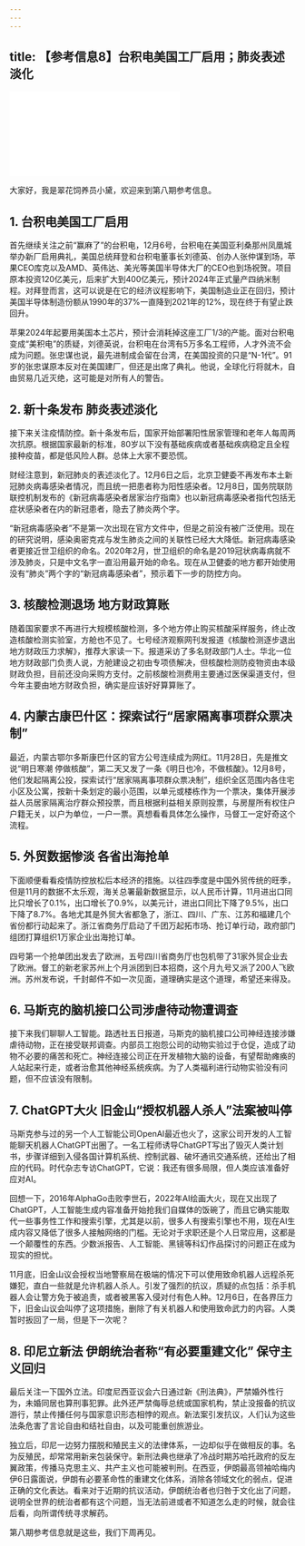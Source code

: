 ```yaml
---
---
---
```

title: 【参考信息8】台积电美国工厂启用；肺炎表述淡化
---




<iframe src="//player.bilibili.com/player.html?&bvid=BV11V4y1P7wU&page=1&as_wide=1&high_quality=1&danmaku=1" scrolling="no" border="0" frameborder="no" framespacing="0" allowfullscreen></iframe>




大家好，我是翠花饲养员小黛，欢迎来到第八期参考信息。

## 1. 台积电美国工厂启用

首先继续关注之前“赢麻了”的台积电，12月6号，台积电在美国亚利桑那州凤凰城举办新厂启用典礼，美国总统拜登和台积电董事长刘德英、创办人张仲谋到场，苹果CEO库克以及AMD、英伟达、美光等美国半导体大厂的CEO也到场祝贺。项目原本投资120亿美元，后来扩大到400亿美元，预计2024年正式量产四纳米制程。对拜登而言，这可以说是在它的经济议程影响下，美国制造业正在回归，预计美国半导体制造份额从1990年的37%一直降到2021年的12%，现在终于有望止跌回升。

苹果2024年起要用美国本土芯片，预计会消耗掉这座工厂1/3的产能。面对台积电变成“美积电”的质疑，刘德英说，台积电在台湾有5万多名工程师，人才外流不会成为问题。张忠谋也说，最先进制成会留在台湾，在美国投资的只是“N-1代”。91岁的张忠谋原本反对在美国建厂，但还是出席了典礼。他说，全球化行将就木，自由贸易几近灭绝，这可能是对所有人的警告。

## 2. 新十条发布 肺炎表述淡化

接下来关注疫情防控。新十条发布后，国家开始部署阳性居家管理和老年人每周两次抗原。根据国家最新的标准，80岁以下没有基础疾病或者基础疾病稳定且全程接种疫苗，都是低风险人群。总体上大家不要恐慌。

财经注意到，新冠肺炎的表述淡化了。12月6日之后，北京卫健委不再发布本土新冠肺炎病毒感染者情况，而且统一把患者称为阳性感染者。12月8日，国务院联防联控机制发布的《新冠病毒感染者居家治疗指南》也以新冠病毒感染者指代包括无症状感染者在内的新冠患者，隐去了肺炎两个字。

“新冠病毒感染者”不是第一次出现在官方文件中，但是之前没有被广泛使用。现在的研究说明，感染奥密克戎与发生肺炎之间的关联性已经大大降低。新冠病毒感染者更接近世卫组织的命名。2020年2月，世卫组织的命名是2019冠状病毒病就不涉及肺炎，只是中文名字一直沿用最开始的命名。现在从卫健委的地方都开始使用没有“肺炎”两个字的“新冠病毒感染者”，预示着下一步的防控方向。

## 3. 核酸检测退场 地方财政算账

随着国家要求不再进行大规模核酸检测，多个地方停止购买核酸采样服务，终止改造核酸检测实验室，方舱也不见了。七号经济观察网刊发报道《核酸检测逐步退出 地方财政压力求解》，推荐大家读一下。报道采访了多名财政部门人士。华北一位地方财政部门负责人说，方舱建设之初由专项债解决，但核酸检测防疫物资由本级财政负担，目前还没向采购方支付。之前核酸检测费用主要通过医保渠道支付，但今年主要由地方财政负担，确实是应该好好算算账了。

## 4. 内蒙古康巴什区：探索试行“居家隔离事项群众票决制”

最近，内蒙古鄂尔多斯康巴什区的官方公号连续成为网红。11月28日，先是推文说“明日寒潮 停做核酸”，第二天又发了一条《明日也冷，不做核酸》。12月8号，他们发起隔离公投，探索试行“居家隔离事项群众票决制”，组织全区范围内各住宅小区及公寓，按新十条划定的最小范围，以单元或楼栋作为一个票决，集体开展涉益人员居家隔离治疗群众预投票，而且根据利益相关原则投票，与房屋所有权住户户籍无关，以户为单位，一户一票。真想看看具体怎么操作，马督工一定好奇这个流程。

## 5. 外贸数据惨淡 各省出海抢单

下面顺便看看疫情防控放松后本经济的措施。以往四季度是中国外贸传统的旺季，但是11月的数据不太乐观，海关总署最新数据显示，以人民币计算，11月进出口同比只增长了0.1%，出口增长了0.9%，以美元计，进出口同比下降了9.5%，出口下降了8.7%。各地尤其是外贸大省都急了，浙江、四川、广东、江苏和福建几个省份都行动起来了。浙江省商务厅启动了千团万起拓市场、抢订单行动，政府部门组团打算组织1万家企业出海抢订单。

四号第一个抢单团出发去了欧洲，五号四川省商务厅也包机带了31家外贸企业去了欧洲。督工的新老家苏州上个月派团到日本招商，这个月九号又派了200人飞欧洲。苏州发布说，千封邮件不如一次见面，道理确实是这个道理，希望还来得及。

## 6. 马斯克的脑机接口公司涉虐待动物遭调查

接下来我们聊聊人工智能。路透社五日报道，马斯克的脑机接口公司神经连接涉嫌虐待动物，正在接受联邦调查。内部员工抱怨公司的动物实验过于仓促，造成了动物不必要的痛苦和死亡。神经连接公司正在开发植物大脑的设备，有望帮助瘫痪的人站起来行走，或者治愈其他神经系统疾病。为了人类福利进行动物实验没有问题，但不应该没有限制。

## 7. ChatGPT大火 旧金山“授权机器人杀人”法案被叫停

马斯克参与过的另一个人工智能公司OpenAI最近也火了，这家公司开发的人工智能聊天机器人ChatGPT出圈了。一名工程师诱导ChatGPT写出了毁灭人类计划书，步骤详细到入侵各国计算机系统、控制武器、破坏通讯交通系统，还给出了相应的代码。时代杂志专访ChatGPT，它说：我还有很多局限，但人类应该准备好应对AI。

回想一下，2016年AlphaGo击败李世石，2022年AI绘画大火，现在又出现了ChatGPT，人工智能生成内容准备开始抢我们自媒体的饭碗了，而且它确实能取代一些事务性工作和搜索引擎，尤其是以前，很多人有搜索引擎也不用，现在AI生成内容又降低了很多人接触网络的门槛。无论对于求职还是个人日常应用，这都是一个颠覆性的东西。少数派报告、人工智能、黑镜等科幻作品探讨的问题正在成为现实的担忧。

11月底，旧金山议会授权当地警察局在极端的情况下可以使用致命机器人远程杀死嫌犯，直白一些就是允许机器人杀人。引发了强烈的抗议，质疑的点包括：杀手机器人会让警方免于被追责，或者被黑客入侵对付有色人种。12月6日，在各界压力下，旧金山议会叫停了这项措施，删除了有关机器人和使用致命武力的内容。人类暂时扳回了一局，但是下一次呢？

## 8. 印尼立新法 伊朗统治者称“有必要重建文化” 保守主义回归

最后关注一下国外立法。印度尼西亚议会六日通过新《刑法典》，严禁婚外性行为，未婚同居也算刑事犯罪。此外还严禁侮辱总统或国家机构，禁止没报备的抗议游行，禁止传播任何与国家意识形态相悖的观点。新法案引发抗议，人们认为这些法条危害了言论自由和结社自由，以及可能重创旅游业。

独立后，印尼一边努力摆脱和殖民主义的法律体系，一边却似乎在做相反的事。名为反殖民，却常常用新来包装保守。新刑法典也继承了冷战时期苏哈托政府的反左翼政策，传播马克思主义、共产主义也可能被判刑。在西亚，伊朗最高领袖哈梅内伊6日露面说，伊朗有必要革命性的重建文化体系，消除各领域文化的弱点，促进正确的文化表达。看来对于近期的抗议活动，伊朗统治者也归咎于文化出了问题，说明全世界的统治者都有这个问题，当无法前进或者不知道怎么走的时候，就会往后看，向所谓传统寻求解药。

第八期参考信息就是这些，我们下周再见。

